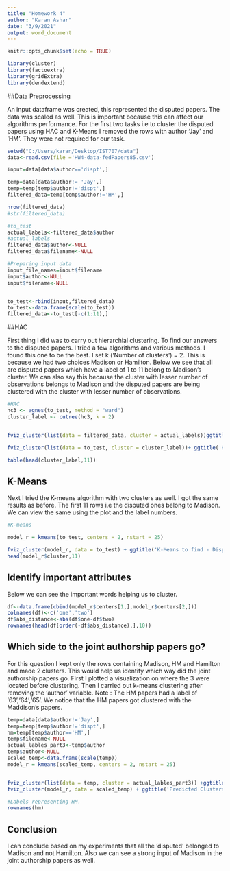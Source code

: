 ---
title: "Homework 4"
author: "Karan Ashar"
date: "3/9/2021"
output: word_document
---

```{r setup, include=FALSE}
knitr::opts_chunk$set(echo = TRUE)
```

```{r}
library(cluster)
library(factoextra)
library(gridExtra)
library(dendextend) 
```




##Data Preprocessing

An input dataframe was created, this represented the disputed papers.
The data was scaled as well. This is important because this can affect our algorithms performance.
For the first two tasks i.e to cluster the disputed papers using HAC and K-Means I removed the rows with author 'Jay' and 'HM'. They were not required for our task.
```{r}
setwd("C:/Users/karan/Desktop/IST707/data")
data<-read.csv(file ='HW4-data-fedPapers85.csv')

input=data[data$author=='dispt',]

temp=data[data$author!= 'Jay',]
temp=temp[temp$author!='dispt',]
filtered_data=temp[temp$author!='HM',]

nrow(filtered_data)
#str(filtered_data)

#to_test
actual_labels<-filtered_data$author
#actual_labels
filtered_data$author<-NULL
filtered_data$filename<-NULL

#Preparing input data 
input_file_names=input$filename
input$author<-NULL
input$filename<-NULL


to_test<-rbind(input,filtered_data)
to_test<-data.frame(scale(to_test))
filtered_data<-to_test[-c(1:11),]

```

##HAC

First thing I did was to carry out hierarchial clustering. To find our answers to the disputed papers. I tried a few algorithms and various methods. I found this one to be the best. I set k ('Number of clusters') = 2. This is because we had two choices Madison or Hamilton.
Below we see that all are disputed papers which have a label of 1 to 11 belong to Madison's cluster.
We can also say this because the cluster with lesser number of observations belongs to Madison and the disputed papers are being clustered with the cluster with lesser number of observations.
```{r}
#HAC 
hc3 <- agnes(to_test, method = "ward")
cluster_label <- cutree(hc3, k = 2)


fviz_cluster(list(data = filtered_data, cluster = actual_labels))ggtitle('Actual Labels')

fviz_cluster(list(data = to_test, cluster = cluster_label))+ ggtitle('HAC Predicted')

table(head(cluster_label,11))
```

## K-Means
Next I tried the K-means algorithm with two clusters as well. I got the same results as before. The first 11 rows i.e the disputed ones belong to Madison. We can view the same using the plot and the label numbers.
```{r}
#K-means

model_r = kmeans(to_test, centers = 2, nstart = 25)

fviz_cluster(model_r, data = to_test) + ggtitle('K-Means to find - Disputed papers')
head(model_r$cluster,11)
```

## Identify important attributes 
Below we can see the important words helping us to cluster.
```{r}
df<-data.frame(cbind(model_r$centers[1,],model_r$centers[2,]))
colnames(df)<-c('one','two')
df$abs_distance<-abs(df$one-df$two)
rownames(head(df[order(-df$abs_distance),],10))
```


## Which side to the joint authorship papers go?
For this question I kept only the rows containing Madison, HM and Hamilton and made 2 clusters. This would help us identify which way did the joint authorship papers go.
First I plotted a visualization on where the 3 were located before clustering.
Then I carried out k-means clustering after removing the 'author' variable.
Note : The HM papers had a label of '63','64','65'.
We notice that the HM papers got clustered with the Maddison's papers.
```{r}
temp=data[data$author!='Jay',]
temp=temp[temp$author!='dispt',]
hm=temp[temp$author=='HM',]
temp$filename<-NULL
actual_lables_part3<-temp$author
temp$author<-NULL
scaled_temp<-data.frame(scale(temp))
model_r = kmeans(scaled_temp, centers = 2, nstart = 25)


fviz_cluster(list(data = temp, cluster = actual_lables_part3)) +ggtitle('Actual Labels')
fviz_cluster(model_r, data = scaled_temp) + ggtitle('Predicted Clusters')

#Labels representing HM.
rownames(hm)

```

## Conclusion
I can conclude based on my experiments that all the 'disputed' belonged to Madison and not Hamilton. Also we can see a strong input of Madison in the joint authorship papers as well. 
```{r}
```


```{r}
```

